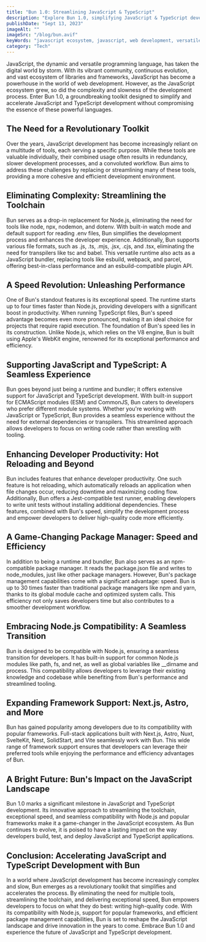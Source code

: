 ```yaml
---
title: "Bun 1.0: Streamlining JavaScript & TypeScript"
description: "Explore Bun 1.0, simplifying JavaScript & TypeScript development with speed & efficiency."
publishDate: "Sept 13, 2023"
imageAlt: ""
imageSrc: "/blog/bun.avif"
keyWords: "javascript ecosystem, javascript, web development, versatile programming language, frameworks, libraries, digital world"
category: "Tech"
---
```


JavaScript, the dynamic and versatile programming language, has taken the digital world by storm. With its vibrant community, continuous evolution, and vast ecosystem of libraries and frameworks, JavaScript has become a powerhouse in the world of web development. However, as the JavaScript ecosystem grew, so did the complexity and slowness of the development process. Enter Bun 1.0, a groundbreaking toolkit designed to simplify and accelerate JavaScript and TypeScript development without compromising the essence of these powerful languages.

## The Need for a Revolutionary Toolkit

Over the years, JavaScript development has become increasingly reliant on a multitude of tools, each serving a specific purpose. While these tools are valuable individually, their combined usage often results in redundancy, slower development processes, and a convoluted workflow. Bun aims to address these challenges by replacing or streamlining many of these tools, providing a more cohesive and efficient development environment.

## Eliminating Complexity: Streamlining the Toolchain

Bun serves as a drop-in replacement for Node.js, eliminating the need for tools like node, npx, nodemon, and dotenv. With built-in watch mode and default support for reading .env files, Bun simplifies the development process and enhances the developer experience. Additionally, Bun supports various file formats, such as .js, .ts, .mjs, .jsx, .cjs, and .tsx, eliminating the need for transpilers like tsc and babel. This versatile runtime also acts as a JavaScript bundler, replacing tools like esbuild, webpack, and parcel, offering best-in-class performance and an esbuild-compatible plugin API.

## A Speed Revolution: Unleashing Performance

One of Bun's standout features is its exceptional speed. The runtime starts up to four times faster than Node.js, providing developers with a significant boost in productivity. When running TypeScript files, Bun's speed advantage becomes even more pronounced, making it an ideal choice for projects that require rapid execution. The foundation of Bun's speed lies in its construction. Unlike Node.js, which relies on the V8 engine, Bun is built using Apple's WebKit engine, renowned for its exceptional performance and efficiency.

## Supporting JavaScript and TypeScript: A Seamless Experience

Bun goes beyond just being a runtime and bundler; it offers extensive support for JavaScript and TypeScript development. With built-in support for ECMAScript modules (ESM) and CommonJS, Bun caters to developers who prefer different module systems. Whether you're working with JavaScript or TypeScript, Bun provides a seamless experience without the need for external dependencies or transpilers. This streamlined approach allows developers to focus on writing code rather than wrestling with tooling.

## Enhancing Developer Productivity: Hot Reloading and Beyond

Bun includes features that enhance developer productivity. One such feature is hot reloading, which automatically reloads an application when file changes occur, reducing downtime and maximizing coding flow. Additionally, Bun offers a Jest-compatible test runner, enabling developers to write unit tests without installing additional dependencies. These features, combined with Bun's speed, simplify the development process and empower developers to deliver high-quality code more efficiently.

## A Game-Changing Package Manager: Speed and Efficiency

In addition to being a runtime and bundler, Bun also serves as an npm-compatible package manager. It reads the package.json file and writes to node_modules, just like other package managers. However, Bun's package management capabilities come with a significant advantage: speed. Bun is up to 30 times faster than traditional package managers like npm and yarn, thanks to its global module cache and optimized system calls. This efficiency not only saves developers time but also contributes to a smoother development workflow.

## Embracing Node.js Compatibility: A Seamless Transition

Bun is designed to be compatible with Node.js, ensuring a seamless transition for developers. It has built-in support for common Node.js modules like path, fs, and net, as well as global variables like \_\_dirname and process. This compatibility allows developers to leverage their existing knowledge and codebase while benefiting from Bun's performance and streamlined tooling.

## Expanding Framework Support: Next.js, Astro, and More

Bun has gained popularity among developers due to its compatibility with popular frameworks. Full-stack applications built with Next.js, Astro, Nuxt, SvelteKit, Nest, SolidStart, and Vite seamlessly work with Bun. This wide range of framework support ensures that developers can leverage their preferred tools while enjoying the performance and efficiency advantages of Bun.

## A Bright Future: Bun's Impact on the JavaScript Landscape

Bun 1.0 marks a significant milestone in JavaScript and TypeScript development. Its innovative approach to streamlining the toolchain, exceptional speed, and seamless compatibility with Node.js and popular frameworks make it a game-changer in the JavaScript ecosystem. As Bun continues to evolve, it is poised to have a lasting impact on the way developers build, test, and deploy JavaScript and TypeScript applications.

## Conclusion: Accelerating JavaScript and TypeScript Development with Bun

In a world where JavaScript development has become increasingly complex and slow, Bun emerges as a revolutionary toolkit that simplifies and accelerates the process. By eliminating the need for multiple tools, streamlining the toolchain, and delivering exceptional speed, Bun empowers developers to focus on what they do best: writing high-quality code. With its compatibility with Node.js, support for popular frameworks, and efficient package management capabilities, Bun is set to reshape the JavaScript landscape and drive innovation in the years to come. Embrace Bun 1.0 and experience the future of JavaScript and TypeScript development.
